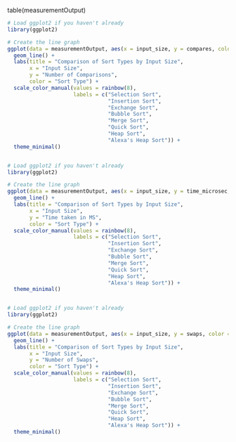 table(measurementOutput)

```r
# Load ggplot2 if you haven't already
library(ggplot2)

# Create the line graph
ggplot(data = measurementOutput, aes(x = input_size, y = compares, color = factor(sort_type))) +
  geom_line() +
  labs(title = "Comparison of Sort Types by Input Size",
       x = "Input Size",
       y = "Number of Comparisons",
       color = "Sort Type") +
  scale_color_manual(values = rainbow(8), 
                     labels = c("Selection Sort", 
                                "Insertion Sort", 
                                "Exchange Sort", 
                                "Bubble Sort", 
                                "Merge Sort", 
                                "Quick Sort", 
                                "Heap Sort", 
                                "Alexa's Heap Sort")) +
  theme_minimal()



```
```r
# Load ggplot2 if you haven't already
library(ggplot2)

# Create the line graph
ggplot(data = measurementOutput, aes(x = input_size, y = time_microsec, color = factor(sort_type))) +
  geom_line() +
  labs(title = "Comparison of Sort Types by Input Size",
       x = "Input Size",
       y = "Time taken in MS",
       color = "Sort Type") +
  scale_color_manual(values = rainbow(8), 
                     labels = c("Selection Sort", 
                                "Insertion Sort", 
                                "Exchange Sort", 
                                "Bubble Sort", 
                                "Merge Sort", 
                                "Quick Sort", 
                                "Heap Sort", 
                                "Alexa's Heap Sort")) +
  theme_minimal()



```


```r
# Load ggplot2 if you haven't already
library(ggplot2)

# Create the line graph
ggplot(data = measurementOutput, aes(x = input_size, y = swaps, color = factor(sort_type))) +
  geom_line() +
  labs(title = "Comparison of Sort Types by Input Size",
       x = "Input Size",
       y = "Number of Swaps",
       color = "Sort Type") +
  scale_color_manual(values = rainbow(8), 
                     labels = c("Selection Sort", 
                                "Insertion Sort", 
                                "Exchange Sort", 
                                "Bubble Sort", 
                                "Merge Sort", 
                                "Quick Sort", 
                                "Heap Sort", 
                                "Alexa's Heap Sort")) +
  theme_minimal()



```
